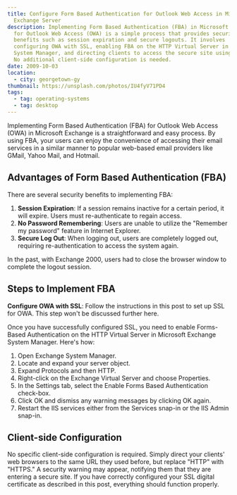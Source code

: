 ```yaml
---
title: Configure Form Based Authentication for Outlook Web Access in Microsoft
  Exchange Server
description: Implementing Form Based Authentication (FBA) in Microsoft Exchange
  for Outlook Web Access (OWA) is a simple process that provides security
  benefits such as session expiration and secure logouts. It involves
  configuring OWA with SSL, enabling FBA on the HTTP Virtual Server in Exchange
  System Manager, and directing clients to access the secure site using HTTPS.
  No additional client-side configuration is needed.
date: 2009-10-03
location:
  - city: georgetown-gy
thumbnail: https://unsplash.com/photos/IU4fyV71PD4
tags:
  - tag: operating-systems
  - tag: desktop
---
```


Implementing Form Based Authentication (FBA) for Outlook Web Access (OWA) in Microsoft Exchange is a straightforward and easy process. By using FBA, your users can enjoy the convenience of accessing their email services in a similar manner to popular web-based email providers like GMail, Yahoo Mail, and Hotmail.

## Advantages of Form Based Authentication (FBA)

There are several security benefits to implementing FBA:

1. **Session Expiration**: If a session remains inactive for a certain period, it will expire. Users must re-authenticate to regain access.
2. **No Password Remembering**: Users are unable to utilize the "Remember my password" feature in Internet Explorer.
3. **Secure Log Out**: When logging out, users are completely logged out, requiring re-authentication to access the system again.

In the past, with Exchange 2000, users had to close the browser window to complete the logout session.

## Steps to Implement FBA

**Configure OWA with SSL**: Follow the instructions in this post to set up SSL for OWA. This step won't be discussed further here.

Once you have successfully configured SSL, you need to enable Forms-Based Authentication on the HTTP Virtual Server in Microsoft Exchange System Manager. Here's how:

1. Open Exchange System Manager.
2. Locate and expand your server object.
3. Expand Protocols and then HTTP.
4. Right-click on the Exchange Virtual Server and choose Properties.
5. In the Settings tab, select the Enable Forms Based Authentication check-box.
6. Click OK and dismiss any warning messages by clicking OK again.
7. Restart the IIS services either from the Services snap-in or the IIS Admin snap-in.

## Client-side Configuration

No specific client-side configuration is required. Simply direct your clients' web browsers to the same URL they used before, but replace "HTTP" with "HTTPS." A security warning may appear, notifying them that they are entering a secure site. If you have correctly configured your SSL digital certificate as described in this post, everything should function properly.
